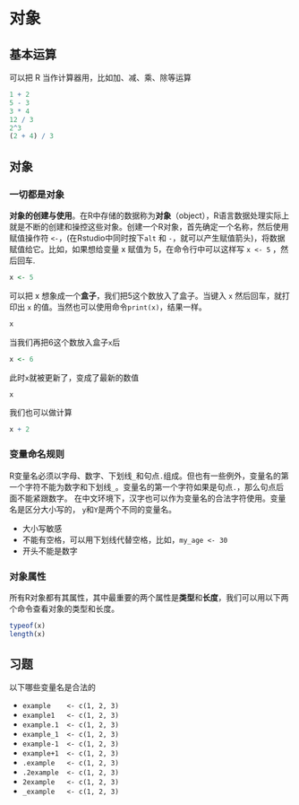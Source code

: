 # 对象 {#objects}

## 基本运算

可以把 R 当作计算器用，比如加、减、乘、除等运算
```r
1 + 2
5 - 3
3 * 4
12 / 3
2^3
(2 + 4) / 3
```


## 对象

### 一切都是对象

**对象的创建与使用**。在R中存储的数据称为**对象**（object），R语言数据处理实际上就是不断的创建和操控这些对象。创建一个R对象，首先确定一个名称，然后使用赋值操作符 `<-`，(在Rstudio中同时按下`alt` 和 `-`，就可以产生赋值箭头)，将数据赋值给它。比如，如果想给变量 x 赋值为 5，在命令行中可以这样写 `x <- 5` ，然后回车.

```r
x <- 5
```


可以把 x 想象成一个**盒子**，我们把5这个数放入了盒子。当键入 `x` 然后回车，就打印出 `x` 的值。当然也可以使用命令`print(x)`，结果一样。
```r
x
```


当我们再把6这个数放入盒子`x`后
```r
x <- 6
```


此时`x`就被更新了，变成了最新的数值
```r
x
```


我们也可以做计算
```r
x + 2
```


### 变量命名规则

R变量名必须以字母、数字、下划线`_`和句点`.`组成。但也有一些例外，变量名的第一个字符不能为数字和下划线`_`。变量名的第一个字符如果是句点`.`，那么句点后面不能紧跟数字。 在中文环境下，汉字也可以作为变量名的合法字符使用。变量名是区分大小写的， `y`和`Y`是两个不同的变量名。

- 大小写敏感
- 不能有空格，可以用下划线代替空格，比如，`my_age <- 30`
- 开头不能是数字


### 对象属性

所有R对象都有其属性，其中最重要的两个属性是**类型**和**长度**，我们可以用以下两个命令查看对象的类型和长度。


```r
typeof(x) 
length(x)
```


## 习题

以下哪些变量名是合法的

- `example    <- c(1, 2, 3)`
- `example1   <- c(1, 2, 3)`
- `example.1  <- c(1, 2, 3)`
- `example_1  <- c(1, 2, 3)`
- `example-1  <- c(1, 2, 3)`
- `example+1  <- c(1, 2, 3)`
- `.example   <- c(1, 2, 3)`
- `.2example  <- c(1, 2, 3)`
- `2example   <- c(1, 2, 3)`
- `_example   <- c(1, 2, 3)`
